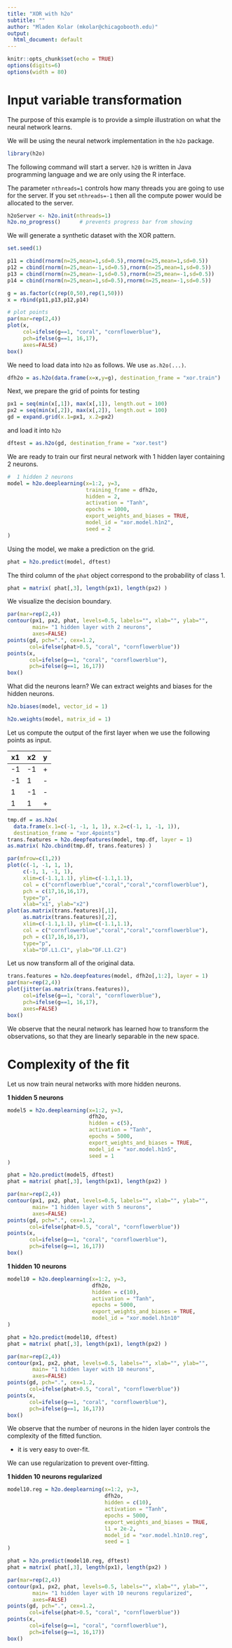 ```yaml
---
title: "XOR with h2o"
subtitle: ""
author: "Mladen Kolar (mkolar@chicagobooth.edu)"
output: 
  html_document: default   
---
```


```r
knitr::opts_chunk$set(echo = TRUE)
options(digits=6)
options(width = 80)
```

#  Input variable transformation

The purpose of this example is to provide a simple illustration on 
what the neural network learns.

We will be using the neural network implementation in the `h2o`
package.
```r
library(h2o)
```

The following command will start a server.
`h20` is written in Java programming language and
we are only using the R interface. 

The parameter `nthreads=1` controls how many threads you are going to
use for the server. If you set `nthreads=-1` then all the compute 
power would be allocated to the server.

```r
h2oServer <- h2o.init(nthreads=1)
h2o.no_progress()      # prevents progress bar from showing
```

We will generate a synthetic dataset with the XOR pattern.

```r
set.seed(1)

p11 = cbind(rnorm(n=25,mean=1,sd=0.5),rnorm(n=25,mean=1,sd=0.5))
p12 = cbind(rnorm(n=25,mean=-1,sd=0.5),rnorm(n=25,mean=1,sd=0.5))
p13 = cbind(rnorm(n=25,mean=-1,sd=0.5),rnorm(n=25,mean=-1,sd=0.5))
p14 = cbind(rnorm(n=25,mean=1,sd=0.5),rnorm(n=25,mean=-1,sd=0.5))

g = as.factor(c(rep(0,50),rep(1,50)))
x = rbind(p11,p13,p12,p14)

# plot points
par(mar=rep(2,4))
plot(x, 
     col=ifelse(g==1, "coral", "cornflowerblue"), 
     pch=ifelse(g==1, 16,17),
     axes=FALSE)
box()
```

We need to load data into `h2o` as follows.
We use `as.h2o(...)`.
```r
dfh2o = as.h2o(data.frame(x=x,y=g), destination_frame = "xor.train")
```
Next, we prepare the grid of points for testing
```r
px1 = seq(min(x[,1]), max(x[,1]), length.out = 100)
px2 = seq(min(x[,2]), max(x[,2]), length.out = 100)
gd = expand.grid(x.1=px1, x.2=px2)
```
and load it into `h2o`
```r
dftest = as.h2o(gd, destination_frame = "xor.test")
```


We are ready to train our first neural network with 1 hidden
layer containing 2 neurons.
```r
#  1 hidden 2 neurons
model = h2o.deeplearning(x=1:2, y=3, 
                         training_frame = dfh2o,
                         hidden = 2,
                         activation = "Tanh",
                         epochs = 1000,
                         export_weights_and_biases = TRUE,
                         model_id = "xor.model.h1n2",
                         seed = 2
)
```
Using the model, we make a prediction on the grid.
```r
phat = h2o.predict(model, dftest)
```
The third column of the `phat` object correspond to the probability
of class 1.
```r
phat = matrix( phat[,3], length(px1), length(px2) )
```

We visualize the decision boundary.
```r
par(mar=rep(2,4))
contour(px1, px2, phat, levels=0.5, labels="", xlab="", ylab="", 
        main= "1 hidden layer with 2 neurons", 
        axes=FALSE)
points(gd, pch=".", cex=1.2, 
       col=ifelse(phat>0.5, "coral", "cornflowerblue"))
points(x, 
       col=ifelse(g==1, "coral", "cornflowerblue"),
       pch=ifelse(g==1, 16,17))
box()
```

What did the neurons learn?
We can extract weights and biases for the hidden neurons.
```r
h2o.biases(model, vector_id = 1)
```
```r
h2o.weights(model, matrix_id = 1)
```

Let us compute the output of the first layer when
we use the following points as input.

  x1    x2   y  
  --    --   --
  -1    -1   +
  -1     1   -
   1    -1   -
   1     1   +
  
```r
tmp.df = as.h2o(
  data.frame(x.1=c(-1, -1, 1, 1), x.2=c(-1, 1, -1, 1)), 
  destination_frame = "xor.4points")
trans.features = h2o.deepfeatures(model, tmp.df, layer = 1)
as.matrix( h2o.cbind(tmp.df, trans.features) )
```

```r
par(mfrow=c(1,2))
plot(c(-1, -1, 1, 1), 
     c(-1, 1, -1, 1), 
     xlim=c(-1.1,1.1), ylim=c(-1.1,1.1),
     col = c("cornflowerblue","coral","coral","cornflowerblue"),
     pch = c(17,16,16,17),
     type="p", 
     xlab="x1", ylab="x2")
plot(as.matrix(trans.features)[,1], 
     as.matrix(trans.features)[,2], 
     xlim=c(-1.1,1.1), ylim=c(-1.1,1.1),
     col = c("cornflowerblue","coral","coral","cornflowerblue"),
     pch = c(17,16,16,17),
     type="p", 
     xlab="DF.L1.C1", ylab="DF.L1.C2")
```

Let us now transform all of the original data.
```r
trans.features = h2o.deepfeatures(model, dfh2o[,1:2], layer = 1)
par(mar=rep(2,4))
plot(jitter(as.matrix(trans.features)), 
     col=ifelse(g==1, "coral", "cornflowerblue"), 
     pch=ifelse(g==1, 16,17),
     axes=FALSE)
box()
```

We observe that the neural network has learned how to 
transform the observations, so that they are linearly 
separable in the new space.

# Complexity of the fit

Let us now train neural networks with more hidden neurons.

**1 hidden 5 neurons**
```r
model5 = h2o.deeplearning(x=1:2, y=3, 
                          dfh2o,
                          hidden = c(5),
                          activation = "Tanh",
                          epochs = 5000,
                          export_weights_and_biases = TRUE,
                          model_id = "xor.model.h1n5",
                          seed = 1
)
```

```r
phat = h2o.predict(model5, dftest)
phat = matrix( phat[,3], length(px1), length(px2) )

par(mar=rep(2,4))
contour(px1, px2, phat, levels=0.5, labels="", xlab="", ylab="", 
        main= "1 hidden layer with 5 neurons", 
        axes=FALSE)
points(gd, pch=".", cex=1.2, 
       col=ifelse(phat>0.5, "coral", "cornflowerblue"))
points(x, 
       col=ifelse(g==1, "coral", "cornflowerblue"),
       pch=ifelse(g==1, 16,17))
box()
```

**1 hidden 10 neurons**
```r
model10 = h2o.deeplearning(x=1:2, y=3, 
                           dfh2o,
                           hidden = c(10),
                           activation = "Tanh",
                           epochs = 5000,
                           export_weights_and_biases = TRUE,
                           model_id = "xor.model.h1n10"
)
```

```r
phat = h2o.predict(model10, dftest)
phat = matrix( phat[,3], length(px1), length(px2) )

par(mar=rep(2,4))
contour(px1, px2, phat, levels=0.5, labels="", xlab="", ylab="", 
        main= "1 hidden layer with 10 neurons", 
        axes=FALSE)
points(gd, pch=".", cex=1.2, 
       col=ifelse(phat>0.5, "coral", "cornflowerblue"))
points(x, 
       col=ifelse(g==1, "coral", "cornflowerblue"),
       pch=ifelse(g==1, 16,17))
box()
```

We observe that the number of neurons in the hiden layer 
controls the complexity of the fitted function.

- it is very easy to over-fit.

We can use regularization to prevent over-fitting.

**1 hidden 10 neurons regularized**
```r
model10.reg = h2o.deeplearning(x=1:2, y=3, 
                               dfh2o,
                               hidden = c(10),
                               activation = "Tanh",
                               epochs = 5000,
                               export_weights_and_biases = TRUE,
                               l1 = 2e-2,
                               model_id = "xor.model.h1n10.reg",
                               seed = 1
)
```

```r
phat = h2o.predict(model10.reg, dftest)
phat = matrix( phat[,3], length(px1), length(px2) )

par(mar=rep(2,4))
contour(px1, px2, phat, levels=0.5, labels="", xlab="", ylab="", 
        main= "1 hidden layer with 10 neurons regularized", 
        axes=FALSE)
points(gd, pch=".", cex=1.2, 
       col=ifelse(phat>0.5, "coral", "cornflowerblue"))
points(x, 
       col=ifelse(g==1, "coral", "cornflowerblue"),
       pch=ifelse(g==1, 16,17))
box()
```
